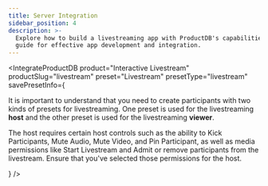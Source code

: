 ```yaml
---
title: Server Integration
sidebar_position: 4
description: >-
  Explore how to build a livestreaming app with ProductDB's capabilities. Follow our
  guide for effective app development and integration.
---
```



<IntegrateProductDB
  product="Interactive Livestream"
  productSlug="livestream"
  preset="Livestream"
  presetType="livestream"
  savePresetInfo={
    <Admonition type="info">
      <p>
        It is important to understand that you need to create participants with
        two kinds of presets for livestreaming. One preset is used for the
        livestreaming <b>host</b> and the other preset is used for the
        livestreaming <b>viewer</b>.
      </p>
      <p>
        The host requires certain host controls such as the ability to Kick
        Participants, Mute Audio, Mute Video, and Pin Participant, as well as
        media permissions like Start Livestream and Admit or remove participants
        from the livestream. Ensure that you've selected those permissions for
        the host.
      </p>
    </Admonition>
  }
/>

<head>
  <title>Server Integration Guide</title>
  <meta name="description" content="Explore how to build a livestreaming app with ProductDB's capabilities. Follow our guide for effective app development and integration."/>
</head>
